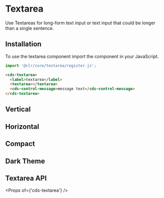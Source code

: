 
<Meta title="Forms/Textarea" />

# Textarea

Use Textareas for long-form text input or text input that could be longer than a single sentence.

## Installation

To use the textarea component import the component in your JavaScript.

```typescript
import '@clr/core/textarea/register.js';
```

```html
<cds-textarea>
  <label>textarea</label>
  <textarea></textarea>
  <cds-control-message>message text</cds-control-message>
</cds-textarea>
```

<Preview>
  <Story id="stories-textarea--textarea" />
</Preview>

## Vertical

<Preview>
  <Story id="stories-textarea--vertical" />
</Preview>

## Horizontal

<Preview>
  <Story id="stories-textarea--horizontal" />
</Preview>

## Compact

<Preview>
  <Story id="stories-textarea--compact" />
</Preview>

## Dark Theme

<Preview>
  <Story id="stories-textarea--dark-theme" />
</Preview>

## Textarea API

<Props of={'cds-textarea'} />
